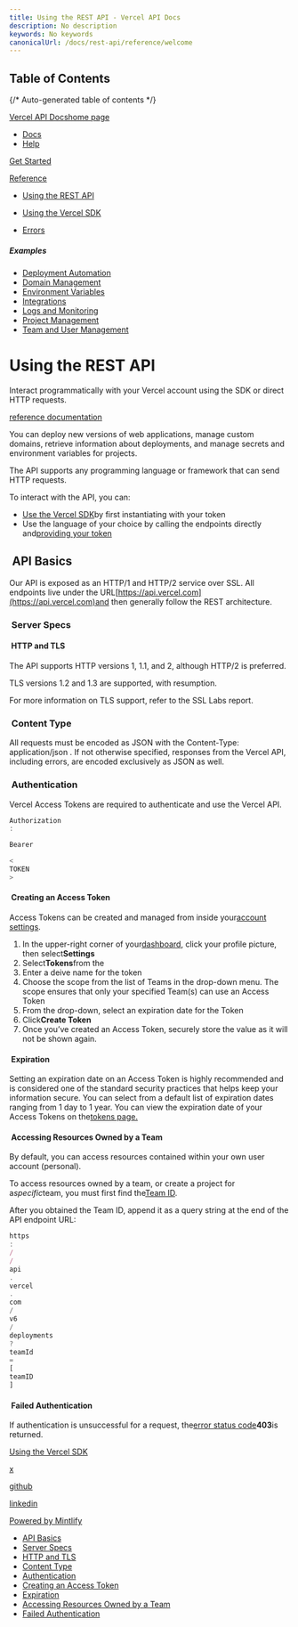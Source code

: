 ```yaml
---
title: Using the REST API - Vercel API Docs
description: No description
keywords: No keywords
canonicalUrl: /docs/rest-api/reference/welcome
---
```


## Table of Contents

{/* Auto-generated table of contents */}

[Vercel API Docshome page](/docs/rest-api/reference)

* [Docs](https://vercel.com/docs)
* [Help](https://vercel.com/help)

[Get Started](/docs/rest-api/reference/welcome)

[Reference](/docs/rest-api/reference/endpoints/access-groups/reads-an-access-group)

* [Using the REST API](/docs/rest-api/reference/welcome)

* [Using the Vercel SDK](/docs/rest-api/reference/sdk)

* [Errors](/docs/rest-api/reference/errors)

##### Examples

* [Deployment Automation](/docs/rest-api/reference/examples/deployments-automation)
* [Domain Management](/docs/rest-api/reference/examples/domain-management)
* [Environment Variables](/docs/rest-api/reference/examples/environment-variables)
* [Integrations](/docs/rest-api/reference/examples/integrations)
* [Logs and Monitoring](/docs/rest-api/reference/examples/logs-monitoring)
* [Project Management](/docs/rest-api/reference/examples/project-management)
* [Team and User Management](/docs/rest-api/reference/examples/team-management)

# Using the REST API

Interact programmatically with your Vercel account using the SDK or direct HTTP requests.

[reference documentation](/docs/rest-api/reference/endpoints)

You can deploy new versions of web applications, manage custom domains, retrieve information about deployments, and manage secrets and environment variables for projects.

The API supports any programming language or framework that can send HTTP requests.

To interact with the API, you can:

* [Use the Vercel SDK](/docs/rest-api/reference/sdk)by first instantiating with your token
* Use the language of your choice by calling the endpoints directly and[providing your token](/docs/rest-api/reference/_sites/vercel/welcome#authentication)

## ​ API Basics

Our API is exposed as an HTTP/1 and HTTP/2 service over SSL. All endpoints live under the URL[https://api.vercel.com](https://api.vercel.com)and then generally follow the REST architecture.

### ​ Server Specs

#### ​ HTTP and TLS

The API supports HTTP versions 1, 1.1, and 2, although HTTP/2 is preferred.

TLS versions 1.2 and 1.3 are supported, with resumption.

For more information on TLS support, refer to the SSL Labs report.

### ​ Content Type

All requests must be encoded as JSON with the Content-Type: application/json . If not otherwise specified, responses from the Vercel API, including errors, are encoded exclusively as JSON as well.

### ​ Authentication

Vercel Access Tokens are required to authenticate and use the Vercel API.

```js
Authorization
:

Bearer

<
TOKEN
>
```

#### ​ Creating an Access Token

Access Tokens can be created and managed from inside your[account settings](https://vercel.com/account/tokens).

1. In the upper-right corner of your[dashboard](https://vercel.com/dashboard), click your profile picture, then select**Settings**
1. Select**Tokens**from the
1. Enter a deive name for the token
1. Choose the scope from the list of Teams in the drop-down menu. The scope ensures that only your specified Team(s) can use an Access Token
1. From the drop-down, select an expiration date for the Token
1. Click**Create Token**
1. Once you’ve created an Access Token, securely store the value as it will not be shown again.

#### ​ Expiration

Setting an expiration date on an Access Token is highly recommended and is considered one of the standard security practices that helps keep your information secure. You can select from a default list of expiration dates ranging from 1 day to 1 year. You can view the expiration date of your Access Tokens on the[tokens page.](https://vercel.com/account/tokens)

#### ​ Accessing Resources Owned by a Team

By default, you can access resources contained within your own user account (personal).

To access resources owned by a team, or create a project for a*specific*team, you must first find the[Team ID](https://vercel.com/docs/teams-and-accounts/create-or-join-a-team#find-your-team-id).

After you obtained the Team ID, append it as a query string at the end of the API endpoint URL:

```js
https
:
/
/
api
.
vercel
.
com
/
v6
/
deployments
?
teamId
=
[
teamID
]
```

#### ​ Failed Authentication

If authentication is unsuccessful for a request, the[error status code](/docs/rest-api/reference/_sites/vercel/welcome#errors)**403**is returned.

[Using the Vercel SDK](/docs/rest-api/reference/sdk)

[x](https://x.com/vercel)

[github](https://github.com/vercel)

[linkedin](https://linkedin.com/company/vercel)

[Powered by Mintlify](https://mintlify.com/preview-request?utm_campaign=poweredBy&utm_medium=docs&utm_source=vercel)

* [API Basics](#api-basics)
* [Server Specs](#server-specs)
* [HTTP and TLS](#http-and-tls)
* [Content Type](#content-type)
* [Authentication](#authentication)
* [Creating an Access Token](#creating-an-access-token)
* [Expiration](#expiration)
* [Accessing Resources Owned by a Team](#accessing-resources-owned-by-a-team)
* [Failed Authentication](#failed-authentication)